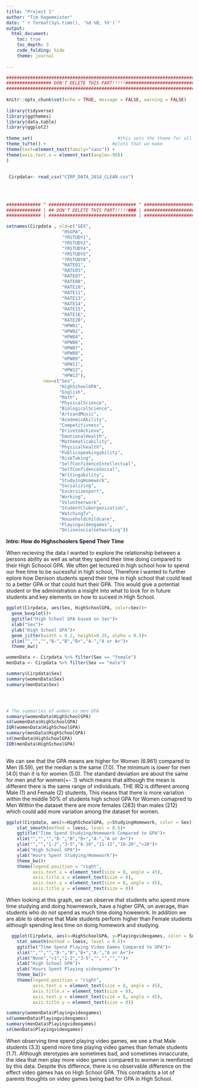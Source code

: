 ```yaml
---
title: "Project 1"
author: "Tim Hagemeister"
date: "`r format(Sys.time(), '%d %B, %Y')`"
output: 
  html_document:
    toc: true
    toc_depth: 3
    code_folding: hide
    theme: journal
  
---
```


```r

###########################################################################
################# DON'T DELETE THIS PART!!!!!##############################
###########################################################################
                                                                          #
knitr::opts_chunk$set(echo = TRUE, message = FALSE, warning = FALSE)      #
                                                                          #
library(tidyverse)                                                        #
library(ggthemes)                                                         #
library(data.table)                                                       #
library(ggplot2)                                                          #
                                                                          # 
theme_set(                                #this sets the theme for all    #
theme_tufte() +                         #plots that we make               #
theme(text=element_text(family="sans")) +                                 #
theme(axis.text.x = element_text(angle=-90))                              #
)                                                                         #
                                                                          #
                                                                          #
 Cirpdata<- read_csv("CIRP_DATA_2014_CLEAN.csv")                          #                                                                                                            #
                                                                          #
                                                                          #
                                                                          #
                                                                          #
############# ^ ################################# ^ #######################
############# | ## DON'T DELETE THIS PART!!!!!### | #######################
############# | ################################# | #######################
```

```r
setnames(Cirpdata , old=c("SEX",
                     "HSGPA",
                     "YRSTUDY1",
                     "YRSTUDY2",
                     "YRSTUDY4",
                     "YRSTUDY5",
                     "YRSTUDY8",
                     "RATE01",
                     "RATE03",
                     "RATE07",
                     "RATE08",
                     "RATE10",
                     "RATE11",
                     "RATE13",
                     "RATE14",
                     "RATE15",
                     "RATE16",
                     "RATE20",
                     "HPW01",
                     "HPW02",
                     "HPW04",
                     "HPW06",
                     "HPW07",
                     "HPW08",
                     "HPW09",
                     "HPW11",
                     "HPW12",
                     "HPW13"), 
              new=c("Sex",
                    "HighSchoolGPA",
                    "English",
                    "Math",
                    "PhysicalScience",
                    "BiologicalScience",
                    "ArtsandMusic",
                    "AcedemicAbility",
                    "Competitivness",
                    "DrivetoAchieve",
                    "EmotionalHealth",
                    "Mathematicability",
                    "Physicalhealth",
                    "Publicspeakingability",
                    "RiskTaking",
                    "SelfConfidenceIntellectual",
                    "SelfConfidenceSocial",
                    "Writingability",
                    "StudyingHomework",
                    "Socializing",
                    "Excersizesport",
                    "Working",
                    "Volunteerwork",
                    "StudentCluborganization",
                    "WatchingTv",
                    "Householdchildcare",
                    "Playingvideogames",
                    "Onlinesocialnetworking"))
```

**Intro: How do Highschoolers Spend Their Time**

When recieving the data I wanted to explore the relationship between a persons ability as well as what they spend their time doing compared to their High Schoool GPA. We often get lectured in high school how to spend our free time to be sucessful in high school, Therefore I wanted to further eplore how Denison students spend their time in high school that could lead to a better GPA or that could hurt their GPA. This would give a potential student or the administration a insight into what to look for in future students and key elements on how to suceed in High School. 


```r

ggplot(Cirpdata, aes(Sex, HighSchoolGPA, color=Sex))+
  geom_boxplot()+
  ggtitle("High School GPA based on Sex")+ 
  xlab("Sex")+
  ylab("High School GPA")+
  geom_jitter(width = 0.2, height=0.35, alpha = 0.5)+
  ylim("","","","B-","B","B+","A-","A or A+")+
  theme_bw()

womenData <- Cirpdata %>% filter(Sex == "female")
menData <- Cirpdata %>% filter(Sex == "male")
```

```r
summary(Cirpdata$Sex)
summary(womenData$Sex)
summary(menData$Sex)




# The summaries of women vs men GPA 
summary(womenData$HighSchoolGPA)
sd(womenData$HighSchoolGPA)
IQR(womenData$HighSchoolGPA)
summary(menData$HighSchoolGPA)
sd(menData$HighSchoolGPA)
IQR(menData$HighSchoolGPA)
  
```


We can see that the GPA means are higher for Women (6.961) compared to Men (6.59), yet the median is the same (7.0). The minimum is lower for men (4.0) than it is for women (5.0). The standard deviation are about the same for men and for women(+- .1) which means that although the mean is different there is the same range of individuals. THE IRQ is different among Male (1) and Female (2) students, This means that there is more variation within the middle 50% of students high school GPA for Women comapred to Men  Within the dataset there are more females (283) than males (212) which could add more variation among the dataset for women.

```r

ggplot(Cirpdata, aes(x=HighSchoolGPA, y=StudyingHomework, color = Sex)) + 
    stat_smooth(method = loess, level = 0.5)+
    ggtitle("Time Spend Studying/Homework Compared to GPA")+ 
    xlim("","","","B-","B","B+","A-","A or A+")+
    ylim("","","1-2","3-5","6-10","11-15","16-20",">20")+
    xlab("High School GPA")+
    ylab("Hours Spent Studying/Homework")+
    theme_bw()+
    theme(legend.position = "right", 
          axis.text.x = element_text(size = 8, angle = 45),
          axis.title.x = element_text(size = 8),
          axis.text.y = element_text(size = 8, angle = 45),
          axis.title.y = element_text(size = 8))
```

When looking at this graph, we can observe that students who spend more time studying and doing howmework, have a higher GPA, on average, than students who do not spend as much time doing howework. In addition we are able to observe that Male students perform higher than Female students although spending less time on doing homework and studying. 

```r
  ggplot(Cirpdata, aes(x=HighSchoolGPA, y=Playingvideogames, color = Sex)) + 
    stat_smooth(method = loess, level = 0.5)+
    ggtitle("Time Spend Playing Video Games Compared to GPA")+ 
    xlim("","","","B-","B","B+","A-","A or A+")+
    ylim("None","<1","1-2","3-5","","","","")+
    xlab("High School GPA")+
    ylab("Hours Spent Playing videogames")+
    theme_bw()+
    theme(legend.position = "right", 
          axis.text.x = element_text(size = 8, angle = 45),
          axis.title.x = element_text(size = 8),
          axis.text.y = element_text(size = 8, angle = 45),
          axis.title.y = element_text(size = 8))
```

```r
summary(womenData$Playingvideogames)
sd(womenData$Playingvideogames)
summary(menData$Playingvideogames)
sd(menData$Playingvideogames)

```

When observing time spend playing video games, we see a that Male students (3.3) spend more time playing video games than female students (1.7). Although sterotypes are sometimes bad, and sometimes innaccurate, the idea that men play more video games compared to women is reenforced by this data. Despite this differnce, there is no observable difference on the effect video games has on High School GPA. This contradicts a lot of parents thoughts on video games being bad for GPA in High School. 



